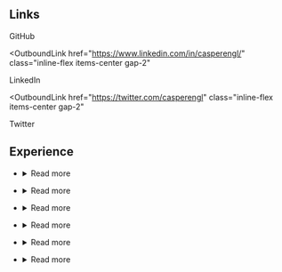 
## Links

<div class="flex flex-col items-start gap-3">
<OutboundLink
  href="https://github.com/casperengl/"
  class="inline-flex items-center gap-2"
>
  <GithubIcon class="h-10 w-10" />
  <span>GitHub</span>
</OutboundLink>

<OutboundLink
  href="https://www.linkedin.com/in/casperengl/"
  class="inline-flex items-center gap-2"
>
  <LinkedInIcon class="h-10 w-10" />
  <span>LinkedIn</span>
</OutboundLink>

<OutboundLink
  href="https://twitter.com/casperengl"
  class="inline-flex items-center gap-2"
>
  <TwitterIcon class="h-10 w-10" />
  <span>Twitter</span>
</OutboundLink>
</div>

## Experience

- <Experience
    company="Make Influence"
    role="Frontend Lead"
    startDate="2022-10"
    link="https://www.makeinfluence.com/"
  />
  <details>
    <summary class="max-w-min whitespace-nowrap">Read more</summary>

    At the moment we're building a new cross-platform app based on Vue. On the frontend I upgraded the app to Vue 3, and I'm currently working on a new design system for the app.
    
    One of my first tasks was to create a TypeScript based query builder for our GraphQL client. We use GraphQL codegen to get types for our queries and mutations. 
    
    The query builder is type-safe, which means all queries, mutations and fragments will return the original type from the GraphQL schema.
  </details>
- <Experience
    company="Miinto"
    role="Senior Frontend developer"
    startDate="2022-03"
    endDate="2022-10"
    link="https://www.miinto-group.com/"
  />
  <details>
    <summary class="max-w-min whitespace-nowrap">Read more</summary>

    Miinto is a marketplace for physical boutiques in 14 markets across Europe and China. 

    At Miinto, I'm part of the Partners & Back Office team, whose responsibility was to create the foundation for their new admin tools and management systems. My first project was Partner Management System, with a complementary component library/design system. This project is going to be the entry point for each new Partner, where their company information, market selection, contracts, etc. is stored.
  </details>
- <Experience
    company="Adapt"
    role="Frontend Developer"
    startDate="2020-09"
    endDate="2022-03"
    link="https://adaptagency.com/"
  />
  <details>
    <summary class="max-w-min whitespace-nowrap">Read more</summary>

    Adapt is a full-service agency, doing everything from UX, Mobile Apps to web development, both front- and backend. I was hired here because of my experience with front-end frameworks such as React and Vue. 

    Some of the clients I worked with during my time there:
    * Sygeforsikring "danmark" - self-service platform built in React using Redux, CSS modules etc. and their new website built with Statamic, TailwindCSS and AlpineJS: sygeforsikring.dk
    * Interflora - B2B universe as a consultant. We made with Vue 3, which was released three months prior (EOY 2020). We used GraphQL with Apollo, TailwindCSS, GSAP (animation), and a lot of other cool stuff. Their focus was to create a modern, luxurious, and user-friendly experience for their customers.
    * GSV - A heavy-machinery renter, one of Denmark's most extensive. They wanted to break into the digital world with two products named Dashboard and Kundeportal (Customer portal). The frontends were written in TypeScript with React as the framework. We also created an accompanying component library for them, which is being used across their portfolio of products. 
  </details>
- <Experience
    company="Devant"
    role="Self-employed"
    startDate="2019-11"
    endDate="2020-05"
  />
  <details>
    <summary class="max-w-min whitespace-nowrap">Read more</summary>

    The company that I had together with a partner, where I worked as a consultant. During this period, I did Laravel development, implemented a new payment gateway using Stripe, and did my fair share of other odd jobs.
  </details>
- <Experience
    company="Designheroes"
    role="Fullstack developer"
    startDate="2019-04"
    endDate="2019-11"
    link="https://www.designheroes.dk/"
  />
  <details>
    <summary class="max-w-min whitespace-nowrap">Read more</summary>

    Designheroes was a small agency doing development and design. My projects ranged from WordPress websites to OpenCart webshops (a reasonably old PHP framework) and Laravel development for our biggest client, both front- and back-end.

    The largest project built in Laravel was Petsbnb, a pet-sitting platform for pet owners and sitters. We handled everything from login features, calendar management, chat rooms, payments, etc.
  </details>
- <Experience
    company="Web-Koncept"
    role="Student Developer"
    startDate="2017-05"
    endDate="2019-04"
    link="https://web-koncept.dk/"
  />
  <details>
    <summary class="max-w-min whitespace-nowrap">Read more</summary>

    Web-Koncept has become one of the larger web agencies in Denmark regarding small-medium-sized businesses. At the time, I was the only coder there, which resulted in me creating in-house tools, such as Imapsync App, an email transfer app client that they still use. This is where I gained my first experience with React, which I used extensively at the time to create most of their specialized solutions.
  </details>
